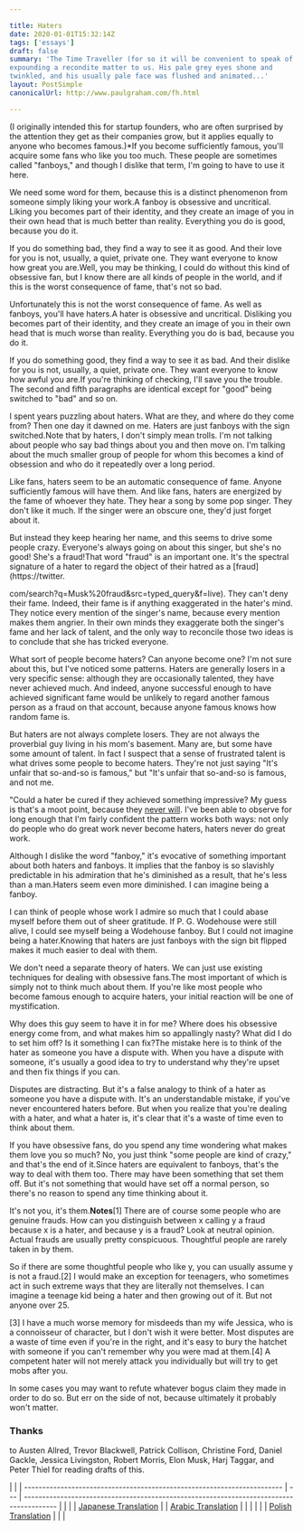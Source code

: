 ```yaml
---

title: Haters
date: 2020-01-01T15:32:14Z
tags: ['essays']
draft: false
summary: 'The Time Traveller (for so it will be convenient to speak of him) was
expounding a recondite matter to us. His pale grey eyes shone and
twinkled, and his usually pale face was flushed and animated...'
layout: PostSimple
canonicalUrl: http://www.paulgraham.com/fh.html

---
```


(I originally intended this for startup founders, who are often surprised by the attention they get as their companies grow, but it applies equally to anyone who becomes famous.)\*If you become sufficiently famous, you'll acquire some fans who like you too much. These people are sometimes called "fanboys," and though I dislike that term, I'm going to have to use it here.

We need some word for them, because this is a distinct phenomenon from someone simply liking your work.A fanboy is obsessive and uncritical. Liking you becomes part of their identity, and they create an image of you in their own head that is much better than reality. Everything you do is good, because you do it.

If you do something bad, they find a way to see it as good. And their love for you is not, usually, a quiet, private one. They want everyone to know how great you are.Well, you may be thinking, I could do without this kind of obsessive fan, but I know there are all kinds of people in the world, and if this is the worst consequence of fame, that's not so bad.

Unfortunately this is not the worst consequence of fame. As well as fanboys, you'll have haters.A hater is obsessive and uncritical. Disliking you becomes part of their identity, and they create an image of you in their own head that is much worse than reality. Everything you do is bad, because you do it.

If you do something good, they find a way to see it as bad. And their dislike for you is not, usually, a quiet, private one. They want everyone to know how awful you are.If you're thinking of checking, I'll save you the trouble. The second and fifth paragraphs are identical except for "good" being switched to "bad" and so on.

I spent years puzzling about haters. What are they, and where do they come from? Then one day it dawned on me. Haters are just fanboys with the sign switched.Note that by haters, I don't simply mean trolls. I'm not talking about people who say bad things about you and then move on. I'm talking about the much smaller group of people for whom this becomes a kind of obsession and who do it repeatedly over a long period.

Like fans, haters seem to be an automatic consequence of fame. Anyone sufficiently famous will have them. And like fans, haters are energized by the fame of whoever they hate. They hear a song by some pop singer. They don't like it much. If the singer were an obscure one, they'd just forget about it.

But instead they keep hearing her name, and this seems to drive some people crazy. Everyone's always going on about this singer, but she's no good! She's a fraud!That word "fraud" is an important one. It's the spectral signature of a hater to regard the object of their hatred as a [fraud](https://twitter.

com/search?q=Musk%20fraud&src=typed_query&f=live). They can't deny their fame. Indeed, their fame is if anything exaggerated in the hater's mind. They notice every mention of the singer's name, because every mention makes them angrier. In their own minds they exaggerate both the singer's fame and her lack of talent, and the only way to reconcile those two ideas is to conclude that she has tricked everyone.

What sort of people become haters? Can anyone become one? I'm not sure about this, but I've noticed some patterns. Haters are generally losers in a very specific sense: although they are occasionally talented, they have never achieved much. And indeed, anyone successful enough to have achieved significant fame would be unlikely to regard another famous person as a fraud on that account, because anyone famous knows how random fame is.

But haters are not always complete losers. They are not always the proverbial guy living in his mom's basement. Many are, but some have some amount of talent. In fact I suspect that a sense of frustrated talent is what drives some people to become haters. They're not just saying "It's unfair that so-and-so is famous," but "It's unfair that so-and-so is famous, and not me.

"Could a hater be cured if they achieved something impressive? My guess is that's a moot point, because they [never will](mean.html). I've been able to observe for long enough that I'm fairly confident the pattern works both ways: not only do people who do great work never become haters, haters never do great work.

Although I dislike the word "fanboy," it's evocative of something important about both haters and fanboys. It implies that the fanboy is so slavishly predictable in his admiration that he's diminished as a result, that he's less than a man.Haters seem even more diminished. I can imagine being a fanboy.

I can think of people whose work I admire so much that I could abase myself before them out of sheer gratitude. If P. G. Wodehouse were still alive, I could see myself being a Wodehouse fanboy. But I could not imagine being a hater.Knowing that haters are just fanboys with the sign bit flipped makes it much easier to deal with them.

We don't need a separate theory of haters. We can just use existing techniques for dealing with obsessive fans.The most important of which is simply not to think much about them. If you're like most people who become famous enough to acquire haters, your initial reaction will be one of mystification.

Why does this guy seem to have it in for me? Where does his obsessive energy come from, and what makes him so appallingly nasty? What did I do to set him off? Is it something I can fix?The mistake here is to think of the hater as someone you have a dispute with. When you have a dispute with someone, it's usually a good idea to try to understand why they're upset and then fix things if you can.

Disputes are distracting. But it's a false analogy to think of a hater as someone you have a dispute with. It's an understandable mistake, if you've never encountered haters before. But when you realize that you're dealing with a hater, and what a hater is, it's clear that it's a waste of time even to think about them.

If you have obsessive fans, do you spend any time wondering what makes them love you so much? No, you just think "some people are kind of crazy," and that's the end of it.Since haters are equivalent to fanboys, that's the way to deal with them too. There may have been something that set them off. But it's not something that would have set off a normal person, so there's no reason to spend any time thinking about it.

It's not you, it's them.**Notes**[1] There are of course some people who are genuine frauds. How can you distinguish between x calling y a fraud because x is a hater, and because y is a fraud? Look at neutral opinion. Actual frauds are usually pretty conspicuous. Thoughtful people are rarely taken in by them.

So if there are some thoughtful people who like y, you can usually assume y is not a fraud.[2] I would make an exception for teenagers, who sometimes act in such extreme ways that they are literally not themselves. I can imagine a teenage kid being a hater and then growing out of it. But not anyone over 25.

[3] I have a much worse memory for misdeeds than my wife Jessica, who is a connoisseur of character, but I don't wish it were better. Most disputes are a waste of time even if you're in the right, and it's easy to bury the hatchet with someone if you can't remember why you were mad at them.[4] A competent hater will not merely attack you individually but will try to get mobs after you.

In some cases you may want to refute whatever bogus claim they made in order to do so. But err on the side of not, because ultimately it probably won't matter.

### **Thanks**

to Austen Allred, Trevor Blackwell, Patrick Collison, Christine Ford, Daniel Gackle, Jessica Livingston, Robert Morris, Elon Musk, Harj Taggar, and Peter Thiel for reading drafts of this.

|                                                                         |
| ----------------------------------------------------------------------- | --- | --------------------------------------------------------------------------------------- |
|                                                                         |
| [Japanese Translation](https://note.com/tokyojack/n/n5c47575488b6)      |     | [Arabic Translation](https://tldrarabiccontents.blogspot.com/2020/01/blog-post_22.html) |
|                                                                         |
|                                                                         |
| [Polish Translation](https://stronglyagainst.com/pgraham-fanboy-hater/) |
|                                                                         |
